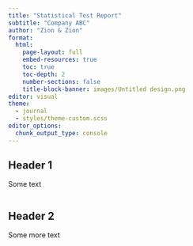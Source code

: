 ```yaml
---
title: "Statistical Test Report"
subtitle: "Company ABC"
author: "Zion & Zion"
format: 
  html:
    page-layout: full
    embed-resources: true
    toc: true
    toc-depth: 2
    number-sections: false
    title-block-banner: images/Untitled design.png
editor: visual
theme:
  - journal
  - styles/theme-custom.scss
editor_options: 
  chunk_output_type: console
---
```



## Header 1

Some text

```r

```


## Header 2

Some more text

```r

```

